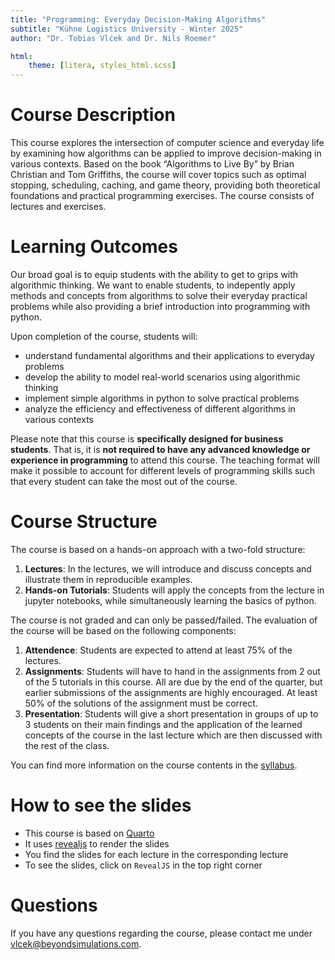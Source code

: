 ```yaml
---
title: "Programming: Everyday Decision-Making Algorithms"
subtitle: "Kühne Logistics University - Winter 2025"
author: "Dr. Tobias Vlćek and Dr. Nils Roemer"

html:
    theme: [litera, styles_html.scss]
---
```


# Course Description

This course explores the intersection of computer science and everyday life by examining how algorithms can be applied to improve decision-making in various contexts. Based on the book "Algorithms to Live By" by Brian Christian and Tom Griffiths, the course will cover topics such as optimal stopping, scheduling, caching, and game theory, providing both theoretical foundations and practical programming exercises. The course consists of lectures and exercises.

# Learning Outcomes

Our broad goal is to equip students with the ability to get to grips with algorithmic thinking. We want to enable students, to indepently apply methods and concepts from algorithms to solve their everyday practical problems while also providing a brief introduction into programming with python.

Upon completion of the course, students will:

- understand fundamental algorithms and their applications to everyday problems
- develop the ability to model real-world scenarios using algorithmic thinking
- implement simple algorithms in python to solve practical problems
- analyze the efficiency and effectiveness of different algorithms in various contexts

Please note that this course is **specifically designed for business students**. That is, it is **not required to have any advanced knowledge or experience in programming** to attend this course. The teaching format will make it possible to account for different levels of programming skills such that every student can take the most out of the course.


# Course Structure
The course is based on a hands-on approach with a two-fold structure:

1. **Lectures**: In the lectures, we will introduce and discuss concepts and illustrate them in reproducible examples.
2. **Hands-on Tutorials**: Students will apply the concepts from the lecture in jupyter notebooks, while simultaneously learning the basics of python.

The course is not graded and can only be passed/failed. The evaluation of the course will be based on the following components:

1. **Attendence**: Students are expected to attend at least 75% of the lectures.
2. **Assignments**: Students will have to hand in the assignments from 2 out of the 5 tutorials in this course. All are due by the end of the quarter, but earlier submissions of the assignments are highly encouraged. At least 50% of the solutions of the assignment must be correct.
3. **Presentation**: Students will give a short presentation in groups of up to 3 students on their main findings and the application of the learned concepts of the course in the last lecture which are then discussed with the rest of the class.

You can find more information on the course contents in the [syllabus](general/syllabus.qmd).

# How to see the slides

- This course is based on [Quarto](https://quarto.org/)
- It uses [revealjs](https://revealjs.com/) to render the slides
- You find the slides for each lecture in the corresponding lecture
- To see the slides, click on `RevealJS` in the top right corner

# Questions

If you have any questions regarding the course, please contact me under [vlcek@beyondsimulations.com](mailto:vlcek@beyondsimulations.com?subject=Programming%20Algorithms%3A%20%3CYour%20subject%3E).
